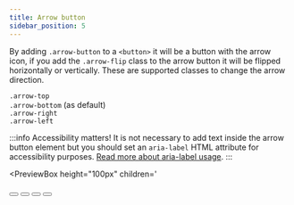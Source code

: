 ```yaml
---
title: Arrow button
sidebar_position: 5
---
```



By adding `.arrow-button` to a `<button>` it will be a button with the arrow icon, if you add the `.arrow-flip` class to the arrow button it will be flipped horizontally or vertically. These are supported classes to change the arrow direction.

`.arrow-top`  
`.arrow-bottom` (as default)  
`.arrow-right`  
`.arrow-left`

:::info Accessibility matters!
It is not necessary to add text inside the arrow button element but you should set an `aria-label` HTML attribute for accessibility purposes. [Read more about aria-label usage](https://developer.mozilla.org/en-US/docs/Web/Accessibility/ARIA/ARIA_Techniques/Using_the_aria-label_attribute).
:::

<PreviewBox
	height="100px"
	children='
<!DOCTYPE html>
<html lang="en">
	<head>
		<meta charset="UTF-8" />
		<meta http-equiv="X-UA-Compatible" content="IE=edge" />
		<meta name="viewport" content="width=device-width, initial-scale=1.0" />
		<link rel="stylesheet" href="https://raw.githack.com/amir2mi/FlatifyCSS/master/dist/css/flatify-min.css" />
		<title>Arrow button</title>
	</head>
	<body>
        <div class="flex-center">
			<button class="button arrow-button" aria-label="Arrow button"/></button>
			<button class="button arrow-button arrow-top" aria-label="Arrow button"/></button>
			<button class="button arrow-button arrow-left" aria-label="Arrow button"/></button>
			<button class="button arrow-button arrow-right" aria-label="Arrow button"/></button>
		</div>
	</body>
	<script>
		const buttons = document.querySelectorAll(".arrow-button");
		
		buttons.forEach(function(button){
			button.addEventListener("click", function(e){
				if(e.target.classList.contains("arrow-flip")){
					e.target.classList.remove("arrow-flip");
				}else{
					e.target.classList.add("arrow-flip");
				}
			});
		})
	</script>
</html>
'
/>

```html title="index.html"
<button class="button arrow-button" aria-label="Arrow button"/></button>
<button class="button arrow-button arrow-top" aria-label="Arrow button"/></button>
<button class="button arrow-button arrow-left" aria-label="Arrow button"/></button>
<button class="button arrow-button arrow-right" aria-label="Arrow button"/></button>
```

### Sizes

To change the button size use [size setter classes](/docs/helpers/size-setters).
These classes just set a `font-size` property so it is possible to change it yourself by writing custom CSS.

<PreviewBox
	height="160px"
	children='
<!DOCTYPE html>
<html lang="en">
	<head>
		<meta charset="UTF-8" />
		<meta http-equiv="X-UA-Compatible" content="IE=edge" />
		<meta name="viewport" content="width=device-width, initial-scale=1.0" />
		<link rel="stylesheet" href="https://raw.githack.com/amir2mi/FlatifyCSS/master/dist/css/flatify-min.css" />
		<title>Arrow button</title>
	</head>
	<body>
        <div class="flex-center">
			<button class="button arrow-button size-xs" aria-label="Arrow button"></button>
			<button class="button arrow-button size-lg" aria-label="Arrow button"></button>
			<button class="button arrow-button size-2x" aria-label="Arrow button"></button>
			<button class="button arrow-button size-3x" aria-label="Arrow button"></button>
		</div>
	</body>
</html>
'
/>

```html title="index.html"
<button class="button arrow-button size-xs" aria-label="Arrow button"></button>
<button class="button arrow-button size-lg" aria-label="Arrow button"></button>
<button class="button arrow-button size-2x" aria-label="Arrow button"></button>
<button class="button arrow-button size-3x" aria-label="Arrow button"></button>
```

### Colors

There are helper classes for styling elements like button, first read about [color setter classes](/docs/helpers/color-setters) for having button with diffrent background and text color.

<PreviewBox
	height="100px"
	children='
<!DOCTYPE html>
<html lang="en">
	<head>
		<meta charset="UTF-8" />
		<meta http-equiv="X-UA-Compatible" content="IE=edge" />
		<meta name="viewport" content="width=device-width, initial-scale=1.0" />
		<link rel="stylesheet" href="https://raw.githack.com/amir2mi/FlatifyCSS/master/dist/css/flatify-min.css" />
		<title>Close button</title>
		<style>
			.arrow-button{
				margin: 5px !important;
			}
		</style>
	</head>
	<body>
        <div class="flex-center" style="flex-wrap: wrap">
			<button class="button arrow-button style-success" aria-label="Arrow button"></button>
			<button class="button arrow-button style-warning" aria-label="Arrow button"></button>
			<button class="button arrow-button style-purple" aria-label="Arrow button"></button>
			<button class="button arrow-button style-red" aria-label="Arrow button"/></button>
			<button class="button arrow-button color-success" aria-label="Arrow button"></button>
			<button class="button arrow-button color-warning" aria-label="Arrow button"></button>
			<button class="button arrow-button color-purple" aria-label="Arrow button"></button>
			<button class="button arrow-button color-red" aria-label="Arrow button"></button>
		</div>
	</body>
</html>
'
/>

```html title="index.html"
<button class="button arrow-button style-success" aria-label="Arrow button"></button>
<button class="button arrow-button style-warning" aria-label="Arrow button"></button>
<button class="button arrow-button style-purple" aria-label="Arrow button"></button>
<button class="button arrow-button style-red" aria-label="Arrow button"/></button>

<button class="button arrow-button color-success" aria-label="Arrow button"></button>
<button class="button arrow-button color-warning" aria-label="Arrow button"></button>
<button class="button arrow-button color-purple" aria-label="Arrow button"></button>
<button class="button arrow-button color-red" aria-label="Arrow button"></button>
```

### Change arrow icon

It is possible to change the arrow button icon with both `_config.scss` and CSS variables.

Inside `_config.scss` find `$ARROW_DOWN_ICON` and set svg of customized icon with this format:

```scss title="_config.scss"
$ARROW_DOWN_ICON: url("data:image/svg+xml; utf8, YOUR SVG CODE HERE");
```

or

change its CSS variable:

```css title="style.css"
--flatify__arrow-down-icon: url("data:image/svg+xml; utf8, YOUR SVG CODE HERE");
```
